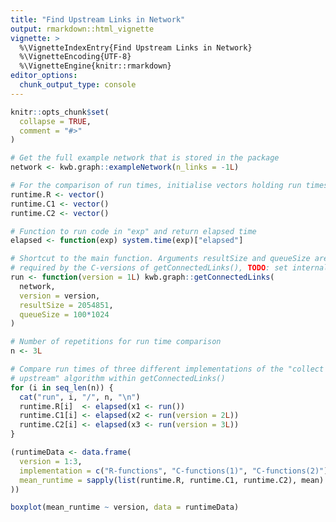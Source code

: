 ```yaml
---
title: "Find Upstream Links in Network"
output: rmarkdown::html_vignette
vignette: >
  %\VignetteIndexEntry{Find Upstream Links in Network}
  %\VignetteEncoding{UTF-8}
  %\VignetteEngine{knitr::rmarkdown}
editor_options: 
  chunk_output_type: console
---
```


```r
knitr::opts_chunk$set(
  collapse = TRUE,
  comment = "#>"
)
```

```r
# Get the full example network that is stored in the package
network <- kwb.graph::exampleNetwork(n_links = -1L)

# For the comparison of run times, initialise vectors holding run times
runtime.R <- vector()
runtime.C1 <- vector()
runtime.C2 <- vector()

# Function to run code in "exp" and return elapsed time
elapsed <- function(exp) system.time(exp)["elapsed"]

# Shortcut to the main function. Arguments resultSize and queueSize are
# required by the C-versions of getConnectedLinks(), TODO: set internally!
run <- function(version = 1L) kwb.graph::getConnectedLinks(
  network, 
  version = version, 
  resultSize = 2054851, 
  queueSize = 100*1024
)

# Number of repetitions for run time comparison
n <- 3L

# Compare run times of three different implementations of the "collect links
# upstream" algorithm within getConnectedLinks()
for (i in seq_len(n)) {
  cat("run", i, "/", n, "\n")
  runtime.R[i]  <- elapsed(x1 <- run())
  runtime.C1[i] <- elapsed(x2 <- run(version = 2L))
  runtime.C2[i] <- elapsed(x3 <- run(version = 3L))
}

(runtimeData <- data.frame(
  version = 1:3,
  implementation = c("R-functions", "C-functions(1)", "C-functions(2)"),
  mean_runtime = sapply(list(runtime.R, runtime.C1, runtime.C2), mean)
))

boxplot(mean_runtime ~ version, data = runtimeData)
```

